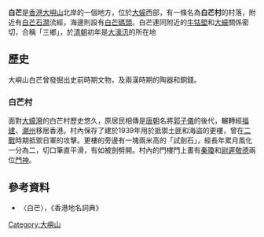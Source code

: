 '''白芒'''是[[香港|香港]][[大嶼山|大嶼山]]北岸的一個地方，位於[[大蠔|大蠔]]西部，有一條名為'''白芒村'''的村落，附近有[[白芒石澗|白芒石澗]]流經，海邊則設有[[白芒碼頭|白芒碼頭]]。白芒連同附近的[[牛牯塱|牛牯塱]]和[[大蠔|大蠔]]關係密切，合稱「三鄉」，於[[清朝|清朝]]初年是[[大濠汛|大濠汛]]的所在地

== 歷史 ==
大嶼山白芒曾發掘出史前時期文物，及兩漢時期的陶器和銅錢。

===白芒村===
面對[[大蠔灣|大蠔灣]]的白芒村歷史悠久，原居民相傳是[[唐朝|唐朝]]名將[[郭子儀|郭子儀]]的後代，輾轉經[[福建|福建]]、[[潮州|潮州]]移居香港。村內保存了建於1939年用於抵禦土匪和海盜的更樓，曾在[[二戰|二戰]]時期抵禦日軍的攻擊。更樓的旁邊有一塊兩米高的「試劍石」，經長年累月風化一分為二，切口筆直平滑，有如被劍劈開。村內的門樓門上畫有[[秦瓊|秦瓊]]和[[尉遲敬德|尉遲敬德]]兩位[[門神|門神]]。

==參考資料==
*〈白芒〉，《香港地名詞典》

{{hk-geo-stub}}

[[Category:大嶼山|Category:大嶼山]]
